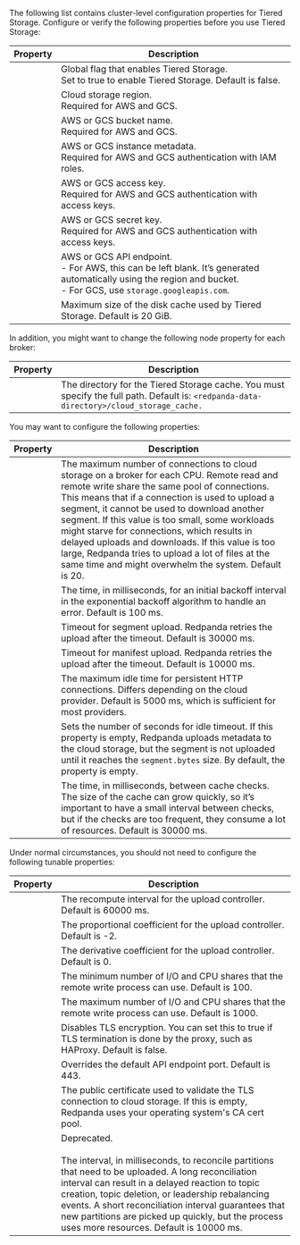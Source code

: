 
The following list contains cluster-level configuration properties for Tiered Storage. Configure or verify the following properties before you use Tiered Storage:

| Property      | Description |
| ----------- | ----------- |
| <ClusterProperty name="cloud_storage_enabled" frontmatter={props.frontmatter}/> | Global flag that enables Tiered Storage. <br/>Set to true to enable Tiered Storage. Default is false.  |
| <ClusterProperty name="cloud_storage_region" frontmatter={props.frontmatter}/> | Cloud storage region. <br/>Required for AWS and GCS. |
| <ClusterProperty name="cloud_storage_bucket" frontmatter={props.frontmatter}/> | AWS or GCS bucket name. <br/>Required for AWS and GCS. |
| <ClusterProperty name="cloud_storage_credentials_source" frontmatter={props.frontmatter}/> | AWS or GCS instance metadata. <br/>Required for AWS and GCS authentication with IAM roles. |
| <ClusterProperty name="cloud_storage_access_key" frontmatter={props.frontmatter}/>| AWS or GCS access key. <br/>Required for AWS and GCS authentication with access keys. |
| <ClusterProperty name="cloud_storage_secret_key" frontmatter={props.frontmatter}/> | AWS or GCS secret key. <br/>Required for AWS and GCS authentication with access keys.  |
| <ClusterProperty name="cloud_storage_api_endpoint" frontmatter={props.frontmatter}/> | AWS or GCS API endpoint. <br/>- For AWS, this can be left blank. It’s generated automatically using the region and bucket. <br/>- For GCS, use `storage.googleapis.com`. |
| <ClusterProperty name="cloud_storage_cache_size" frontmatter={props.frontmatter}/> | Maximum size of the disk cache used by Tiered Storage. Default is 20 GiB. |

In addition, you might want to change the following node property for each broker:

| Property      | Description |
| ----------- | ----------- |
| <NodeProperty name="cloud_storage_cache_directory" frontmatter={props.frontmatter}/> | The directory for the Tiered Storage cache. You must specify the full path. Default is: `<redpanda-data-directory>/cloud_storage_cache.` |

You may want to configure the following properties:

| Property      | Description |
| ----------- | ----------- |
| <ClusterProperty name="cloud_storage_max_connections" frontmatter={props.frontmatter}/> | The maximum number of connections to cloud storage on a broker for each CPU. Remote read and remote write share the same pool of connections. This means that if a connection is used to upload a segment, it cannot be used to download another segment. If this value is too small, some workloads might starve for connections, which results in delayed uploads and downloads. If this value is too large, Redpanda tries to upload a lot of files at the same time and might overwhelm the system. Default is 20. |
| <TunableClusterProperty name="cloud_storage_initial_backoff_ms" frontmatter={props.frontmatter}/> | The time, in milliseconds, for an initial backoff interval in the exponential backoff algorithm to handle an error. Default is 100 ms. |
| <TunableClusterProperty name="cloud_storage_segment_upload_timeout_ms" frontmatter={props.frontmatter}/> | Timeout for segment upload. Redpanda retries the upload after the timeout. Default is 30000 ms. |
| <TunableClusterProperty name="cloud_storage_manifest_upload_timeout_ms" frontmatter={props.frontmatter}/> | Timeout for manifest upload. Redpanda retries the upload after the timeout. Default is 10000 ms. |
| <TunableClusterProperty name="cloud_storage_max_connection_idle_time_ms" frontmatter={props.frontmatter}/> | The maximum idle time for persistent HTTP connections. Differs depending on the cloud provider. Default is 5000 ms, which is sufficient for most providers. |
| <TunableClusterProperty name="cloud_storage_segment_max_upload_interval_sec" frontmatter={props.frontmatter}/> | Sets the number of seconds for idle timeout. If this property is empty, Redpanda uploads metadata to the cloud storage, but the segment is not uploaded until it reaches the `segment.bytes` size. By default, the property is empty. |
| <TunableClusterProperty name="cloud_storage_cache_check_interval" frontmatter={props.frontmatter}/> | The time, in milliseconds, between cache checks. The size of the cache can grow quickly, so it’s important to have a small interval between checks, but if the checks are too frequent, they consume a lot of resources. Default is 30000 ms. |

Under normal circumstances, you should not need to configure the following tunable properties:

| Property      | Description |
| ----------- | ----------- |
| <TunableClusterProperty name="cloud_storage_upload_ctrl_update_interval_ms" frontmatter={props.frontmatter}/> | The recompute interval for the upload controller. Default is 60000 ms. |
| <TunableClusterProperty name="cloud_storage_upload_ctrl_p_coeff" frontmatter={props.frontmatter}/> | The proportional coefficient for the upload controller. Default is -2. |
| <TunableClusterProperty name="cloud_storage_upload_ctrl_d_coeff" frontmatter={props.frontmatter}/> | The derivative coefficient for the upload controller. Default is 0. |
| <TunableClusterProperty name="cloud_storage_upload_ctrl_min_shares" frontmatter={props.frontmatter}/> | The minimum number of I/O and CPU shares that the remote write process can use. Default is 100. |
| <TunableClusterProperty name="cloud_storage_upload_ctrl_max_shares" frontmatter={props.frontmatter}/> | The maximum number of I/O and CPU shares that the remote write process can use. Default is 1000. |
| <TunableClusterProperty name="cloud_storage_disable_tls" frontmatter={props.frontmatter}/> | Disables TLS encryption. You can set this to true if TLS termination is done by the proxy, such as HAProxy. Default is false.  |
| <TunableClusterProperty name="cloud_storage_api_endpoint_port" frontmatter={props.frontmatter}/> | Overrides the default API endpoint port. Default is 443. |
| <TunableClusterProperty name="cloud_storage_trust_file" frontmatter={props.frontmatter}/> | The public certificate used to validate the TLS connection to cloud storage. If this is empty, Redpanda uses your operating system's CA cert pool. |
| <TunableClusterProperty name="cloud_storage_reconciliation_interval_ms" frontmatter={props.frontmatter}/> | Deprecated. <br/><br/> The interval, in milliseconds, to reconcile partitions that need to be uploaded. A long reconciliation interval can result in a delayed reaction to topic creation, topic deletion, or leadership rebalancing events. A short reconciliation interval guarantees that new partitions are picked up quickly, but the process uses more resources. Default is 10000 ms. |

